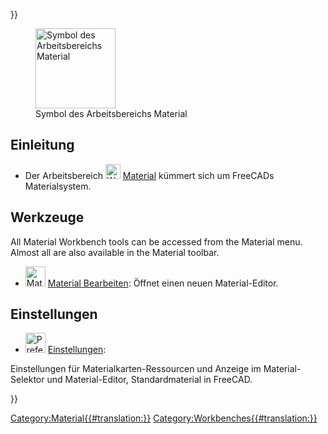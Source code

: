 <languages/>
{{UnfinishedDocu{{#translation:}}}}

{{Docnav/de
|[[Inspection_Workbench/de|Arbeitsbereich Inspection]]
|[[Mesh_Workbench/de|Arbeitsbereich Mesh]]
|IconL=Workbench_Inspection.svg
|IconR=Workbench_Mesh.svg
}}

[[Image:Workbench_Material.svg|thumb|128px|Symbol des Arbeitsbereichs Material]]

<span id="Introduction"></span>
==Einleitung==

{{Version/de|1.0}}

* Der Arbeitsbereich [[Image:Workbench_Material.svg|24px]] [[Material_Workbench/de|Material]] kümmert sich um FreeCADs Materialsystem. {{Version/de|1.0}}

<span id="Tools"></span>
==Werkzeuge==

<div lang="en" dir="ltr" class="mw-content-ltr">
All Material Workbench tools can be accessed from the Material menu. Almost all are also available in the Material toolbar.
</div>

* [[Image:Material_Edit.svg|32px]] [[Material_Edit/de|Material Bearbeiten]]: Öffnet einen neuen Material-Editor.

<span id="Preferences"></span>
==Einstellungen==

<div class="mw-translate-fuzzy">
* [[File:Preferences-material.svg|32px]] [[Material_Preferences/de|Einstellungen]]:
Einstellungen für Materialkarten-Ressourcen und Anzeige im Material-Selektor und Material-Editor, Standardmaterial in FreeCAD.
</div>

{{Docnav/de
|[[Inspection_Workbench/de|Arbeitsbereich Inspection]]
|[[Mesh_Workbench/de| Arbeitsbereich Mesh]]
|IconL=Workbench_Inspection.svg
|IconR=Workbench_Mesh.svg
}}

[[Category:Material{{#translation:}}]]
{{Userdocnavi{{#translation:}}}}
[[Category:Workbenches{{#translation:}}]]